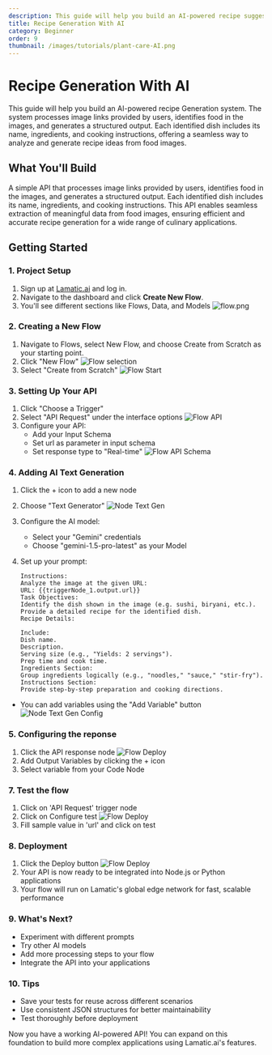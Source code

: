 ```yaml
---
description: This guide will help you build an AI-powered recipe suggestion system that generates recipes based on images of food, offering detailed cooking instructions.
title: Recipe Generation With AI
category: Beginner
order: 9
thumbnail: /images/tutorials/plant-care-AI.png
---
```


# Recipe Generation With AI

This guide will help you build an AI-powered recipe Generation system. The system processes image links provided by users, identifies food in the images, and generates a structured output. Each identified dish includes its name, ingredients, and cooking instructions, offering a seamless way to analyze and generate recipe ideas from food images.

## What You'll Build

A simple API that processes image links provided by users, identifies food in the images, and generates a structured output. Each identified dish includes its name, ingredients, and cooking instructions. This API enables seamless extraction of meaningful data from food images, ensuring efficient and accurate recipe generation for a wide range of culinary applications.

## Getting Started

### 1. Project Setup

1. Sign up at [Lamatic.ai](https://lamatic.ai/) and log in.
1. Navigate to the dashboard and click **Create New Flow**.
1. You'll see different sections like Flows, Data, and Models
   ![flow.png](./img/ai-review-responder/flow.png)

### 2. Creating a New Flow

1. Navigate to Flows, select New Flow, and choose Create from Scratch as your starting point.
2. Click "New Flow"
   ![Flow selection](./img/ai-review-responder/flow-select.png)
3. Select "Create from Scratch"
   ![Flow Start](./img/ai-review-responder/flow-start.png)

### 3. Setting Up Your API

1. Click "Choose a Trigger"
2. Select "API Request" under the interface options
   ![Flow API](./img/ai-review-responder/flow-step2.png)
3. Configure your API:
   - Add your Input Schema
   - Set url as parameter in input schema
   - Set response type to "Real-time"
     ![Flow API Schema](./img/ai-image-reviewer/api-schema.png)

### 4. Adding AI Text Generation

1. Click the + icon to add a new node
2. Choose "Text Generator"
   ![Node Text Gen](./img/ai-food-image-recognition/text-gen-node1.png)
3. Configure the AI model:
   - Select your "Gemini" credentials
   - Choose "gemini-1.5-pro-latest" as your Model
4. Set up your prompt:

   ```
   Instructions:
   Analyze the image at the given URL:
   URL: {{triggerNode_1.output.url}}
   Task Objectives:
   Identify the dish shown in the image (e.g. sushi, biryani, etc.).
   Provide a detailed recipe for the identified dish.
   Recipe Details:

   Include:
   Dish name.
   Description.
   Serving size (e.g., "Yields: 2 servings").
   Prep time and cook time.
   Ingredients Section:
   Group ingredients logically (e.g., "noodles," "sauce," "stir-fry").
   Instructions Section:
   Provide step-by-step preparation and cooking directions.

   ```

- You can add variables using the "Add Variable" button
  ![Node Text Gen Config](./img/ai-food-image-recognition/text-gen-node2.png)

### 5. Configuring the reponse

1. Click the API response node
   ![Flow Deploy](./img/ai-image-reviewer/response-node.png)
2. Add Output Variables by clicking the + icon
3. Select variable from your Code Node

### 7. Test the flow

1. Click on 'API Request' trigger node
2. Click on Configure test
   ![Flow Deploy](./img/ai-image-reviewer/testing.png)
3. Fill sample value in 'url' and click on test

### 8. Deployment

1. Click the Deploy button
   ![Flow Deploy](./img/ai-review-responder/deploy.png)
2. Your API is now ready to be integrated into Node.js or Python applications
3. Your flow will run on Lamatic's global edge network for fast, scalable performance

### 9. What's Next?

- Experiment with different prompts
- Try other AI models
- Add more processing steps to your flow
- Integrate the API into your applications

### 10. Tips

- Save your tests for reuse across different scenarios
- Use consistent JSON structures for better maintainability
- Test thoroughly before deployment

Now you have a working AI-powered API! You can expand on this foundation to build more complex applications using Lamatic.ai's features.
